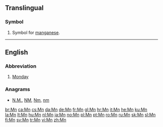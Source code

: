 {{also|.mn|MN|mn|mN}}
==Translingual==

===Symbol===
{{head|mul|symbol}}

# {{label|mul|element symbol}} Symbol for [[manganese]].

----

==English==

===Abbreviation===
{{rfc-header|Abbreviation}}
{{head|en|abbreviation}}

# [[Monday]]

===Anagrams===
* [[N.M.#English|N.M.]], [[NM#English|NM]], [[Nm#English|Nm]], [[nm#English|nm]]

[[br:Mn]]
[[ca:Mn]]
[[cs:Mn]]
[[da:Mn]]
[[de:Mn]]
[[fr:Mn]]
[[gl:Mn]]
[[hr:Mn]]
[[it:Mn]]
[[he:Mn]]
[[ku:Mn]]
[[la:Mn]]
[[lt:Mn]]
[[hu:Mn]]
[[nl:Mn]]
[[ja:Mn]]
[[no:Mn]]
[[pl:Mn]]
[[pt:Mn]]
[[ro:Mn]]
[[ru:Mn]]
[[sk:Mn]]
[[sl:Mn]]
[[fi:Mn]]
[[sv:Mn]]
[[tr:Mn]]
[[vi:Mn]]
[[zh:Mn]]